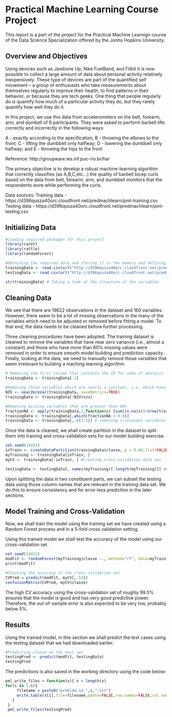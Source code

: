 Practical Machine Learning Course Project
========================================================

This report is a part of the project for the Practical Machine Learnign course of the Data Science Specialization offered by the Jonhs Hopkins University.

Overview and Objectives
--------------------------

Using devices such as Jawbone Up, Nike FuelBand, and Fitbit it is now possible to collect a large amount of data about personal activity relatively inexpensively. These type of devices are part of the quantified self movement – a group of enthusiasts who take measurements about themselves regularly to improve their health, to find patterns in their behavior, or because they are tech geeks. One thing that people regularly do is quantify how much of a particular activity they do, but they rarely quantify how well they do it.

In this project, we use this data from accelerometers on the belt, forearm, arm, and dumbell of 6 participants. They were asked to perform barbell lifts correctly and incorrectly in the following ways:

A - exactly according to the specification;
B - throwing the elbows to the front;
C - lifting the dumbbell only halfway;
D - lowering the dumbbell only halfway; and
E - throwing the hips to the front

Reference: http://groupware.les.inf.puc-rio.br/har

The primary objective is to develop a robust machine-learning algorithm that correctly classifies (as A,B,C,etc...) the quality of barbell bicep curls based on the data from belt, forearm, arm, and dumbbell monitors that the respondents wore while performing the curls.

Data sources:
Training data - https://d396qusza40orc.cloudfront.net/predmachlearn/pml-training.csv <br/> 
Testing data - 
https://d396qusza40orc.cloudfront.net/predmachlearn/pml-testing.csv


Initializing Data
------------------

```r
#Loading required packages for this project
library(caret) 
library(rattle)
library(randomForest)
```

```r
#Obtaining the required data and storing it in the memory and defining NA's
trainingData <- read.csv(url("http://d396qusza40orc.cloudfront.net/predmachlearn/pml-training.csv"),na.strings=c("NA","#DIV/0!",""))
testingData <- read.csv(url("http://d396qusza40orc.cloudfront.net/predmachlearn/pml-testing.csv"),na.strings=c("NA","#DIV/0!",""))
```

```r
str(trainingData) # Taking a look at the structure of the variables
```

Cleaning Data
--------------

We see that there are 19622 observations in the dataset and 160 variables. However, there seem to be a lot of missing observations in the many of the variables which need to be adjusted or removed before fitting a model. To that end, the data needs to be cleaned before further processing.

Three cleaning procedures have been adopted. The training dataset is cleaned to remove the variables that have near zero variance (i.e., almost a constant) and those who have more than 60% missing values were removed in order to ensure smooth model building and prediction capacity. Finally, looking at the data, we need to manually remove those variables that seem irrelevant to building a maching learning algorithm.


```r
# Removing the first column that contains the ID for sake of analysis
trainingData <- trainingData[-1]

#Removing those variables which are nearly a constant, i.e, which have low predictive power
NZV <- nearZeroVar(trainingData, saveMetrics=TRUE)
trainingData <- trainingData[!NZV$nzv]

#Removing missing variables that are greater than 60%
fractionNA <- apply(trainingData,2,function(x) {sum(is.na(x))/nrow(trainingData)})
trainingData <- trainingData[,which(fractionNA < 0.6)]
trainingData <- trainingData[,-c(1:5)] # removing irrelevant variables
```


Once the data is cleaned, we shall create partition in the dataset to split them into training and cross-validation sets for our model building exercise.

```r
set.seed(14452)
inTrain <- createDataPartition(trainingData$classe, p = 0.60,list=FALSE)
myTraining <- trainingData[inTrain, ]
myCV <- trainingData[-inTrain, ] #Creating cross-validation data set

testingData <- testingData[, names(myTraining)[-length(myTraining)]] #Excluding classe
```

Upon splitting the data in two constituent parts, we can subset the testing data using those column names that are relevant in the training data set. We do this to ensure consistency and for error-less prediction in the later sections.


Model Training and Cross-Validation
------------------------------------

Now, we shall train the model using the training set we have created using a Random Forest process and in a 5-fold cross validation setting.

Using this trained model we shall test the accuracy of the model using our cross-validation set.

```r
set.seed(14452)
modFit <- randomForest(myTraining$classe ~., method="rf", data=myTraining[,-53], trControl=trainControl(method='cv', number=5), allowParallel=TRUE)
print(modFit)

#Checking the accuracy in the cross-validation set
CVPred = predict(modFit, myCV[,-53])
confusionMatrix(CVPred, myCV$classe)
```

The high CV accuracy using the cross-validation set of roughly 99.5% ensures that the model is good and has very good predictive power. Therefore, the out-of-sample error is also expected to be very low, probably below 5%. 


Results
--------

Using the trained model, in this section we shall predict the test cases using the testing dataset that we had downloaded earlier.

```r
#Predicting classe on the test set
testingPred <- predict(modFit, testingData)
testingPred
```

The predictions is also saved in the working directory using the code below:

```r
pml_write_files = function(x){ n = length(x)
for(i in 1:n){
     filename = paste0("problem_id_",i,".txt")
     write.table(x[i],file=filename,quote=FALSE,row.names=FALSE,col.names=FALSE)
   }
 }
 pml_write_files(testingPred)
```




